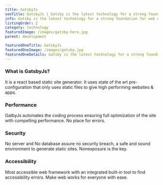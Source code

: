 ```yaml
---
title: GatsbyJs
seoTitle: GatsbyJs | Gatsby is the latest technology for a strong foundation for web development.
info: Gatsby is the latest technology for a strong foundation for web development. An open-source static website generator (SSG) that is based and used to build static sites that are progressive web apps, Zeiq follow the latest web standards, and optimized for speed and security.
listingOrder: 2
category: technology
featuredImage: /images/gatsby-hero.jpg
parent: development

featuredOneTitle: GatsbyJs
featuredOneImage: /images/gatsby.jpg
featuredOneDetails: Gatsby is the latest technology for a strong foundation for web development. An open-source static website generator (SSG) that is based and used to build static sites that are progressive web apps, Zeiq follow the latest web standards, and optimized for speed and security.
---
```


### What is GatsbyJs?

It is a react based static site generator. It uses state of the art pre-configuration that only uses static files to give high performing websites & apps.

### Performance

GatbyJs automates the coding process ensuring full optimization of the site with
compelling performance. No place for errors.

### Security

No server and No database assure no security breach, a safe and sound environment to
generate static sites. Nonexposure is the key.

### Accessibility

Most accessible web framework with an integrated built-in tool to find accessibility
errors. Make web works for everyone with ease.

